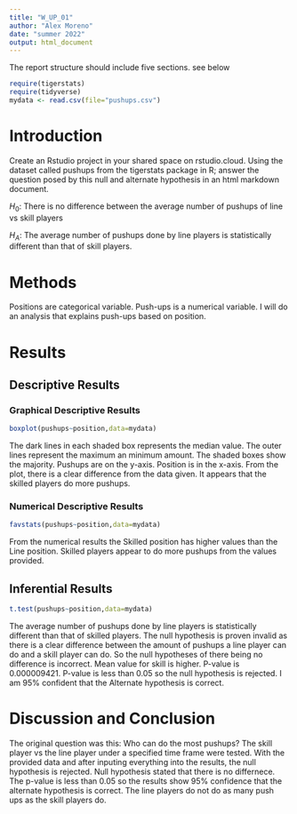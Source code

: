 ```yaml
---
title: "W_UP_01"
author: "Alex Moreno"
date: "summer 2022"
output: html_document
---
```




The report structure should include five sections.  see below



```r
require(tigerstats)
require(tidyverse)
mydata <- read.csv(file="pushups.csv")
```

# Introduction

<!--In this section you explain what you are trying to show. Where did the data come from? What is the research or other question you are trying to answer?!-->

Create an Rstudio project in your shared space on rstudio.cloud.  Using the dataset called pushups from the tigerstats package in R; answer the question posed by this null and alternate hypothesis in an html markdown document.

$H_0$: There is no difference between the average number of pushups of line vs skill players

$H_A$: The average number of pushups done by line players is statistically different than that of skill players.

# Methods

<!--Decide on your methods: use "variable analysis" or other appropriate descriptors. Make sure to choose at least one graphical method and at least one numerical method.!-->
Positions are categorical variable. Push-ups is a numerical variable. I will do an analysis that explains push-ups based on position.


# Results

<!--Divide this section into two sub-sections: One for your descriptive results and one for your inferential results.!-->

## Descriptive Results

### Graphical Descriptive Results

<!--Graphical results here. Make sure to show your code. Provide appropriate labels for axes, giving units if possible, and provide a good title for the graph, too. Use the graphical results to describe the patterns if any that exist in the data as focused toward the research question!-->
```r
boxplot(pushups~position,data=mydata)
```

The dark lines in each shaded box represents the median value. The outer lines represent the maximum an minimum amount. The shaded boxes show the majority. Pushups are on the y-axis. Position is in the x-axis. From the plot, there is a clear difference from the data given. It appears that the skilled players do more pushups.

### Numerical Descriptive Results

<!--Numerical results go here. Use the numerical results to describe the patterns if any that exist in the data as focused toward the research question!-->
```r
favstats(pushups~position,data=mydata)
```

From the numerical results the Skilled position has higher values than the Line position. Skilled players appear to do more pushups from the values provided. 

## Inferential Results

<!--State hypothesis clearly. Make sure your discussion of the inferential test covers all the aspects that the test output produces, such as test statistic, p-value etc. Make a decision about the null hypothesis, explain the assumptions on which the selected test/procedure was based, and why the chosen procedure satisfys the assumptions and is appropriate to answer the research question!-->
```r
t.test(pushups~position,data=mydata)
```

The average number of pushups done by line players is statistically different than that of skilled players. The null hypothesis is proven invalid as there is a clear difference between the amount of pushups a line player can do and a skill player can do. So the null hypotheses of there being no difference is incorrect. Mean value for skill is higher. P-value is 0.000009421. P-value is less than 0.05 so the null hypothesis is rejected. I am 95% confident that the Alternate hypothesis is correct.

# Discussion and Conclusion

<!--Discussion and conclusion here. If you found a relationship be sure to consider whether the relationship occurs because one of the variavbles causes the other, or whether they perhasps are related for some other reason. Watch the chapter 6 videos from the GeorgeTown videos collection.!-->

The original question was this: Who can do the most pushups?
The skill player vs the line player under a specified time frame were tested. With the provided data and after inputing everything into the results, the null hypothesis is rejected. Null hypothesis stated that there is no differnece. The p-value is less than 0.05 so the results show 95% confidence that the alternate hypothesis is correct. The line players do not do as many push ups as the skill players do.  